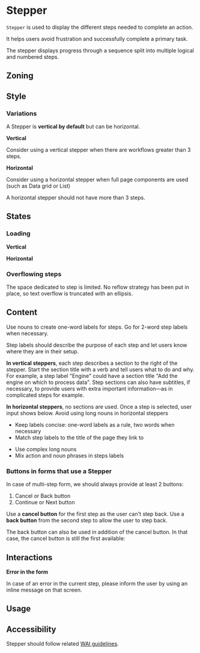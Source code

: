 

<Meta of={Stories} component={Stepper} />

# Stepper

<Status id="stepper" />

`Stepper` is used to display the different steps needed to complete an action.

It helps users avoid frustration and successfully complete a primary task.

The stepper displays progress through a sequence split into multiple logical and numbered steps.

## Zoning

<FigmaImage
	src="https://www.figma.com/file/qc8oUSyVJM67gSsbTShftt/%F0%9F%93%90-Zoning?node-id=952%3A230"
	alt="zoning image for the stepper"
/>

## Style

### Variations

A Stepper is **vertical by default** but can be horizontal.

**Vertical**

Consider using a vertical stepper when there are workflows greater than 3 steps.

<FigmaImage
	src="https://www.figma.com/file/WUVKJmcDHfR7K1q1lYhaHk/Stepper?node-id=1809%3A47231"
	alt="Mockup of a vertical stepper"
/>

<Canvas>
	<Story story={Stories.Vertical} />
</Canvas>

**Horizontal**

Consider using a horizontal stepper when full page components are used (such as Data grid or List)

A horizontal stepper should not have more than 3 steps.

<FigmaImage
	src="https://www.figma.com/file/WUVKJmcDHfR7K1q1lYhaHk/Stepper?node-id=1809%3A47229"
	alt="Mockup of a horizontal stepper"
/>

<Canvas>
	<Story story={Stories.Horizontal} />
</Canvas>

## States

### Loading

**Vertical**

<Canvas>
	<Story story={Stories.VerticalLoading} />
</Canvas>

**Horizontal**

<Canvas>
	<Story story={Stories.HorizontalLoading} />
</Canvas>

### Overflowing steps

The space dedicated to step is limited. No reflow strategy has been put in place, so text overflow is truncated with an ellipsis.

<Canvas>
	<Story story={Stories.Overflows} />
</Canvas>

## Content

Use nouns to create one-word labels for steps. Go for 2-word step labels when necessary.

Step labels should describe the purpose of each step and let users know where they are in their setup.

**In vertical steppers**, each step describes a section to the right of the stepper. Start the section title with a verb and tell users what to do and why. For example, a step label "Engine" could have a section title "Add the engine on which to process data".
Step sections can also have subtitles, if necessary, to provide users with extra important information—as in complicated steps for example.

**In horizontal steppers**, no sections are used. Once a step is selected, user input shows below. Avoid using long nouns in horizontal steppers

<Use>
	<Use.Do>
		<ul>
			<li>Keep labels concise: one-word labels as a rule, two words when necessary</li>
			<li>Match step labels to the title of the page they link to</li>
		</ul>
	</Use.Do>
	<Use.Dont>
		<ul>
			<li>Use complex long nouns</li>
			<li>Mix action and noun phrases in steps labels</li>
		</ul>
	</Use.Dont>
</Use>

### Buttons in forms that use a Stepper

In case of multi-step form, we should always provide at least 2 buttons:

1. Cancel or Back button
2. Continue or Next button

Use a **cancel button** for the first step as the user can't step back. Use a **back button** from the second step to allow the user to step back.

<FigmaImage
	src="https://www.figma.com/file/WUVKJmcDHfR7K1q1lYhaHk/Stepper?node-id=115%3A0"
	alt="buttons mutli step form example"
/>

The back button can also be used in addition of the cancel button. In that case, the cancel button is still the first available:

<FigmaImage
	src="https://www.figma.com/file/WUVKJmcDHfR7K1q1lYhaHk/Stepper?node-id=1808%3A47056"
	alt="cancel and back buttons for multi step form"
/>

## Interactions

**Error in the form**

In case of an error in the current step, please inform the user by using an inline message on that screen.

## Usage

<Canvas>
	<Story story={Stories.Usage}></Story>
</Canvas>

<ArgTypes story={Stories.Usage} />

## Accessibility

Stepper should follow related [WAI guidelines](https://www.w3.org/WAI/tutorials/forms/multi-page/).
